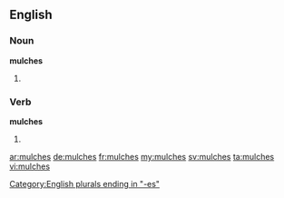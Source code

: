 ==English==

===Noun===
'''mulches'''

# {{plural of|mulch}}

===Verb===
'''mulches'''

# {{third-person singular of|mulch}}

[[Category:English plurals ending in "-es"]]

[[ar:mulches]]
[[de:mulches]]
[[fr:mulches]]
[[my:mulches]]
[[sv:mulches]]
[[ta:mulches]]
[[vi:mulches]]